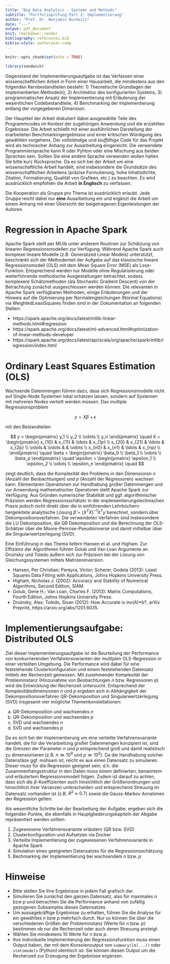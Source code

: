 ```yaml
---
title: "Big Data Analytics - Systems and Methods"
subtitle: "Portfolioprüfung Part 2: Implementierung"
author: "Prof. Dr. Benjamin Buchwitz"
date: "---"
output: pdf_document
knit: rmarkdown::render
bibliography: references.bib
biblio-style: authoryear-comp
---
```


```r
knitr::opts_chunk$set(echo = TRUE)

library(sandwich)
```

Gegenstand der Implementierungsaufgabe ist das Verfassen einer wissenschaftlichen Arbeit in Form einer Hausarbeit, die mindestens aus den folgenden Kernbestandteilen besteht: 1) Theoretische Grundlagen der implementierten Methode(n), 2) Architektur des konfigurierten Systems, 3) programmatischer Ansatz der Implementierung mit Erläuterung der wesentlichen Codebestandteile, 4) Benchmarking der Implementierung entlang der vorgegebenen Dimension. 

Der Hauptteil der Arbeit diskutiert dabei ausgewählte Teile des Programmcodes im Kontext der zugehörigen Anwendung und die erziehlten Ergebnisse. Die Arbeit schließt mit einer ausführlichen Darstellung der erarbeiteten Benchmarkingergebnisse und einer kritischen Würdigung des gewählten vorgehens. Der *vollständige* und *lauffähige* Code für das Projekt wird als technischer Anhang zur Ausarbeitung eingereicht. Die verwendete Programmiersprache kann R oder Pyhton oder eine Mischung aus beiden Sprachen sein. Sollten Sie eine andere Sprache verwenden wollen halten Sie bitte kurz Rücksprache. Da es sich bei der Arbeit um eine wissenschaftliche Arbeit handelt, sind insbesondere die Grundsätze des wissenschaftlichen Arbeitens (präzise Formulierung, hohe Inhaltsdichte, Zitation, Formatierung, Qualität von Grafiken, etc.) zu beachten. Es wird ausdrücklich empfohlen die Arbeit **in Englisch** zu verfassen.

Die Kooperation als Gruppe pro Thema ist ausdrücklich erlaubt. Jede Gruppe reicht dabei nur **eine** Ausarbeitung ein und ergänzt die Arbeit um einem Anhang mit einer Übersicht der beigetragenen Eigenleistungen der Autoren.

# Regression in Apache Spark

Apache Spark stellt per MLlib unter anderem Routinen zur Schätzung von linearen Regressionsmodellen zur Verfügung. Während Apache Spark auch komplexe lineare Modelle (z.B. Generalized Linear Models) unterstützt, beschränkt sich der Methodenteil der Aufgabe auf das klassische lineare Regressionsmodell (OLS) mit dem Mean Square Error (MSE) als Loss-Funktion. Entsprechend werden nur Modelle ohne Regularisierung oder weiterführende methodische Ausgestaltungen betrachtet, sodass komplexere Schätzmethoden (ála Stochastic Gradient Descent) von der Betrachtung zunächst ausgeschlossen werden können. Die relevanten in Apache Spark verfügbaren Methoden, einige Erläuterungen und der Hinweis auf die Optimierung per Normalengleichungen (Normal Equations) via WeightedLeastSquares finden sind in der Dokumentation an folgenden Stellen:

- https://spark.apache.org/docs/latest/mllib-linear-methods.html#regression
- https://spark.apache.org/docs/latest/ml-advanced.html#optimization-of-linear-methods-developer
- https://spark.apache.org/docs/latest/api/scala/org/apache/spark/mllib/regression/index.html

# Ordinary Least Squares Estimation (OLS)

Wachsende Datenmengen führen dazu, dass sich Regressionsmodelle nicht auf Single-Node Systemen lokal schätzen lassen, sondern auf Systemen mit mehreren Nodes verteilt werden müssen. Das multiple Regressionsproblem 

$$
y = X\beta + \epsilon
$$

mit den Bestandteilen

$$
y = \begin{pmatrix} y_1 \\ y_2 \\ \vdots \\ y_n \end{pmatrix} \quad
X = \begin{pmatrix} x_{10} & x_{11} & \ldots & x_{1p} \\
                    x_{20} & x_{21} & \ldots & x_{2p} \\
                    \vdots & \vdots &        & \vdots \\
                    x_{n0} & x_{n1} & \ldots & x_{np} \\
\end{pmatrix} \quad
\beta = \begin{pmatrix} \beta_0 \\ \beta_1 \\ \vdots \\ \beta_p \end{pmatrix} \quad
\epsilon = \begin{pmatrix} \epsilon_1 \\ \epsilon_2 \\ \vdots \\ \epsilon_n \end{pmatrix} \quad
$$

zeigt deutlich, dass die Komplexität des Problems in den Dimensionsn $n$ (Anzahl der Beobachtungen) und $p$ (Anzahl der Regressoren) wachsen kann. Elementaren Operationen zur Handhabung großer Datenmengen und zur Anwendung mathematischer Operatoren stellt Apache Spark zur Verfügung. Aus Gründen numerischer Stabilität und ggf. algorithmischer Präzision werden Regressionsschätzer in der implementierungstechnischen Praxis jedoch nicht direkt über die in einführenden Lehrbüchern hergeleitete analytische Lösung $\hat{\beta} = (X^TX)^{-1}X^Ty$ berechnet, sondern über Dekompositionsverfahren. Die verwendeten Verfahren sind insbesondere die LU Dekomposition, die QR Dekomposition und die Berechnung der OLS-Schätzer über die Moore-Penrose-Pseudoinverse und damit mittelbar über die Singularwertzerlegung (SVD).

Eine Einführung in das Thema liefern Hansen et al. und Higham. Zur Effizienz der Algorithmen führen Golub und Van Loan Argumente an. Druinsky und Toledo äußern sich zur Präzision bei der Lösung von Gleichungssystemen mittels Matrizeninversion.

- Hansen, Per Christian; Pereyra, Victor; Scherer, Godela (2013): Least Squares Data Fitting with Applications, Johns Hopkins University Press.
- Higham, Nicholas J. (2002): Accuracy and Stability of Numerical Algorithms, Second Edition, SIAM.
- Golub, Gene H.; Van Loan, Charles F. (2013): Matrix Computations, Fourth Edition, Johns Hopkins University Press.
- Druinsky, Alex; Toledo, Sivan (2012): How Accurate is inv(A)*b?, arXiv Preprint, https://arxiv.org/abs/1201.6035. 

# Implementierungsaufgabe: Distributed OLS

Ziel dieser Implementierungsaufgabe ist die Beurteilung der Performance von konkurrierenden Verfahrensvarianten der mulitplen OLS-Regression in einer verteilten Umgebung. Die Performance wird dabei für eine feststehende Clusterkonfiguration und einem feststehenden Datensatz mittels der Rechenzeit gemessen. Mit zunehmender Komplexität der Probleminstanz (Hinzunahme von Beobachtungen $n$ bzw. Regressoren $p$) wird die Entwicklung der Rechenzeit untersucht. Entsprechend der Komplexitätsdimensionen $n$ und $p$ ergeben sich in Abhängigkeit der Dekompositionsverfahren QR-Dekomposition und Singularwertzerlegung (SVD) insgesamt vier mögliche Themenkonstellationen:

a) QR-Dekomposition und wachsendes $n$ 
b) QR-Dekomposition und wachsendes $p$
c) SVD und wachsendes $n$
d) SVD und wachsendes $p$

Da es sich bei der Implementierung um eine verteilte Verfahrensvariante handelt, die für die Verarbeitung großer Datenmengen konzipiert ist, sind die Grenzen der Parameter $n$ und $p$ entsprechend groß und damit realistisch zu dimensionieren (z.B. $n \gg  10^9$ und $p \gg 10^5$). Da die Handhabung solcher Datenstäze ggf. mühsam ist, reicht es aus einen Datensatz zu simulieren. Dieser muss für die Regression geeignet sein, d.h. die Zusammenhangsstruktur in den Daten muss einem definierten, benanntem und erläutertem Regressionsmodell folgen. Zudem ist darauf zu achten, dass sich die $\beta$-Koeffizienten auch hinsichtlich der Größenordnungen und hinsichtlich ihrer Varianzen unterscheiden und entsprechend Streuung im Datensatz vorhanden ist (z.B. $R^2 \approx 0.7$) sowie die Gauss-Markov Annahmen der Regression gelten.

Als wesentliche Schritte bei der Bearbeitung der Aufgabe, ergeben sich die folgenden Punkte, die ebenfalls in Hauptgliederungskapiteln der Abgabe repräsentiert werden sollten:

1) Zugewiesene Verfahrensvariante erläutern (QR bzw. SVD)
2) Clusterkonfiguration und Aufsetzen via Docker
3) Verteilte Implementierung der zugewiesenen Verfahrensvariante in Apache Spark
4) Simulation eines geeigneten Datensatzes für die Regressionsschätzung
5) Bechmarking der Implementierung bei wachsendem $n$ bzw. $p$

# Hinweise

- Bitte stellen Sie Ihre Ergebnisse in jedem Fall grafisch dar. 
- Simulieren Sie zunächst den ganzen Datensatz, also für maximales $n$ bzw $p$ und betrachten Sie die Performance anhand von zufällig gezogenen Subsamples dieses Datensatzes.
- Um aussagekräftige Ergebnisse zu erhalten, führen Sie die Analyse für ein gewähltes $n$ bzw $p$ mehrfach durch. Nur so können Sie über die verschiedenen Größen der Probleminstanz (Werte für $n$ bzw. $p$) bestimmen ob nur die Rechenzeit oder auch deren Streuung ansteigt.
- Wählen Sie mindestens 10 Werte für $n$ bzw $p$.
- Ihre Individuelle Implementierung der Regressionsfunktion muss einen Output haben, der mit dem Konsolenoutput von `summary(lm(...))` oder `statsmodels` (Python) identisch ist. Sie können diesen Output um die Rechenzeit zur Erzeugung der Ergebnisse ergänzen.






